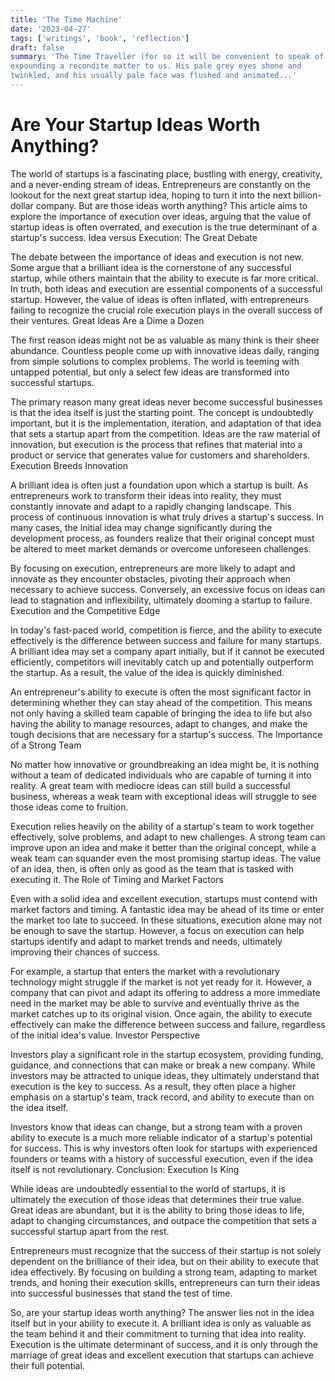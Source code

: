 ```yaml
---
title: 'The Time Machine'
date: '2023-04-27'
tags: ['writings', 'book', 'reflection']
draft: false
summary: 'The Time Traveller (for so it will be convenient to speak of him) was
expounding a recondite matter to us. His pale grey eyes shone and
twinkled, and his usually pale face was flushed and animated...'
---
```


# Are Your Startup Ideas Worth Anything?



The world of startups is a fascinating place, bustling with energy, creativity, and a never-ending stream of ideas. Entrepreneurs are constantly on the lookout for the next great startup idea, hoping to turn it into the next billion-dollar company. But are those ideas worth anything? This article aims to explore the importance of execution over ideas, arguing that the value of startup ideas is often overrated, and execution is the true determinant of a startup's success.
Idea versus Execution: The Great Debate

The debate between the importance of ideas and execution is not new. Some argue that a brilliant idea is the cornerstone of any successful startup, while others maintain that the ability to execute is far more critical. In truth, both ideas and execution are essential components of a successful startup. However, the value of ideas is often inflated, with entrepreneurs failing to recognize the crucial role execution plays in the overall success of their ventures.
Great Ideas Are a Dime a Dozen

The first reason ideas might not be as valuable as many think is their sheer abundance. Countless people come up with innovative ideas daily, ranging from simple solutions to complex problems. The world is teeming with untapped potential, but only a select few ideas are transformed into successful startups.

The primary reason many great ideas never become successful businesses is that the idea itself is just the starting point. The concept is undoubtedly important, but it is the implementation, iteration, and adaptation of that idea that sets a startup apart from the competition. Ideas are the raw material of innovation, but execution is the process that refines that material into a product or service that generates value for customers and shareholders.
Execution Breeds Innovation

A brilliant idea is often just a foundation upon which a startup is built. As entrepreneurs work to transform their ideas into reality, they must constantly innovate and adapt to a rapidly changing landscape. This process of continuous innovation is what truly drives a startup's success. In many cases, the initial idea may change significantly during the development process, as founders realize that their original concept must be altered to meet market demands or overcome unforeseen challenges.

By focusing on execution, entrepreneurs are more likely to adapt and innovate as they encounter obstacles, pivoting their approach when necessary to achieve success. Conversely, an excessive focus on ideas can lead to stagnation and inflexibility, ultimately dooming a startup to failure.
Execution and the Competitive Edge

In today's fast-paced world, competition is fierce, and the ability to execute effectively is the difference between success and failure for many startups. A brilliant idea may set a company apart initially, but if it cannot be executed efficiently, competitors will inevitably catch up and potentially outperform the startup. As a result, the value of the idea is quickly diminished.

An entrepreneur's ability to execute is often the most significant factor in determining whether they can stay ahead of the competition. This means not only having a skilled team capable of bringing the idea to life but also having the ability to manage resources, adapt to changes, and make the tough decisions that are necessary for a startup's success.
The Importance of a Strong Team

No matter how innovative or groundbreaking an idea might be, it is nothing without a team of dedicated individuals who are capable of turning it into reality. A great team with mediocre ideas can still build a successful business, whereas a weak team with exceptional ideas will struggle to see those ideas come to fruition.

Execution relies heavily on the ability of a startup's team to work together effectively, solve problems, and adapt to new challenges. A strong team can improve upon an idea and make it better than the original concept, while a weak team can squander even the most promising startup ideas. The value of an idea, then, is often only as good as the team that is tasked with executing it.
The Role of Timing and Market Factors

Even with a solid idea and excellent execution, startups must contend with market factors and timing. A fantastic idea may be ahead of its time or enter the market too late to succeed. In these situations, execution alone may not be enough to save the startup. However, a focus on execution can help startups identify and adapt to market trends and needs, ultimately improving their chances of success.

For example, a startup that enters the market with a revolutionary technology might struggle if the market is not yet ready for it. However, a company that can pivot and adapt its offering to address a more immediate need in the market may be able to survive and eventually thrive as the market catches up to its original vision. Once again, the ability to execute effectively can make the difference between success and failure, regardless of the initial idea's value.
Investor Perspective

Investors play a significant role in the startup ecosystem, providing funding, guidance, and connections that can make or break a new company. While investors may be attracted to unique ideas, they ultimately understand that execution is the key to success. As a result, they often place a higher emphasis on a startup's team, track record, and ability to execute than on the idea itself.

Investors know that ideas can change, but a strong team with a proven ability to execute is a much more reliable indicator of a startup's potential for success. This is why investors often look for startups with experienced founders or teams with a history of successful execution, even if the idea itself is not revolutionary.
Conclusion: Execution Is King

While ideas are undoubtedly essential to the world of startups, it is ultimately the execution of those ideas that determines their true value. Great ideas are abundant, but it is the ability to bring those ideas to life, adapt to changing circumstances, and outpace the competition that sets a successful startup apart from the rest.

Entrepreneurs must recognize that the success of their startup is not solely dependent on the brilliance of their idea, but on their ability to execute that idea effectively. By focusing on building a strong team, adapting to market trends, and honing their execution skills, entrepreneurs can turn their ideas into successful businesses that stand the test of time.

So, are your startup ideas worth anything? The answer lies not in the idea itself but in your ability to execute it. A brilliant idea is only as valuable as the team behind it and their commitment to turning that idea into reality. Execution is the ultimate determinant of success, and it is only through the marriage of great ideas and excellent execution that startups can achieve their full potential.
